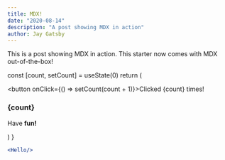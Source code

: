 ```yaml
---
title: MDX!
date: "2020-08-14"
description: "A post showing MDX in action"
author: Jay Gatsby
---
```


This is a post showing MDX in action. This starter now comes with MDX out-of-the-box!




  const [count, setCount] = useState(0)
  return (
      <div>
        <button onClick={() => setCount(count + 1)}>Clicked {count} times!</button>
        <h3>{count}</h3>
        <div class="tip" markdown="1">Have **fun!**</div>
      </div>
    
  )
}


```jsx
<Hello/>
```

<div style={{ padding: '20px', backgroundColor: 'tomato' }}>
  <MyDynamicButton />
</div>


